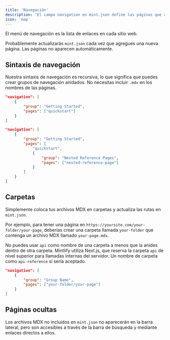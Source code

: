 ```yaml
---
title: 'Navegación'
description: 'El campo navigation en mint.json define las páginas que aparecen en el menú de navegación'
icon: 'map'
---
```


El menú de navegación es la lista de enlaces en cada sitio web.

Probablemente actualizarás `mint.json` cada vez que agregues una nueva página. Las páginas no aparecen automáticamente.

## Sintaxis de navegación

Nuestra sintaxis de navegación es recursiva, lo que significa que puedes crear grupos de navegación anidados. No necesitas incluir `.mdx` en los nombres de las páginas.

<CodeGroup>

```json Regular Navigation
"navigation": [
    {
        "group": "Getting Started",
        "pages": ["quickstart"]
    }
]
```

```json Nested Navigation
"navigation": [
    {
        "group": "Getting Started",
        "pages": [
            "quickstart",
            {
                "group": "Nested Reference Pages",
                "pages": ["nested-reference-page"]
            }
        ]
    }
]
```

</CodeGroup>

## Carpetas

Simplemente coloca tus archivos MDX en carpetas y actualiza las rutas en `mint.json`.

Por ejemplo, para tener una página en `https://yoursite.com/your-folder/your-page`, deberías crear una carpeta llamada `your-folder` que contenga un archivo MDX llamado `your-page.mdx`.

<Warning>

No puedes usar `api` como nombre de una carpeta a menos que la anides dentro de otra carpeta. Mintlify utiliza Next.js, que reserva la carpeta `api` de nivel superior para llamadas internas del servidor. Un nombre de carpeta como `api-reference` sí sería aceptado.

</Warning>

```json Navigation With Folder
"navigation": [
    {
        "group": "Group Name",
        "pages": ["your-folder/your-page"]
    }
]
```

## Páginas ocultas

Los archivos MDX no incluidos en `mint.json` no aparecerán en la barra lateral, pero son accesibles a través de la barra de búsqueda y mediante enlaces directos a ellos.